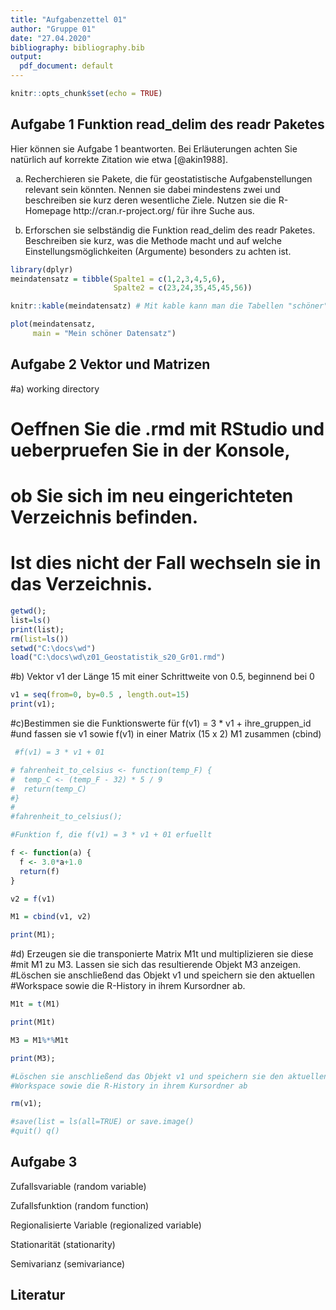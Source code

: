 ---
title: "Aufgabenzettel 01"
author: "Gruppe 01"
date: "27.04.2020"
bibliography: bibliography.bib
output:
  pdf_document: default
---

```{r setup, include=FALSE}
knitr::opts_chunk$set(echo = TRUE)
```

## Aufgabe 1 Funktion read_delim des readr Paketes

Hier können sie Aufgabe 1 beantworten. Bei Erläuterungen achten Sie natürlich auf korrekte Zitation wie etwa [@akin1988]. 

a) Recherchieren sie Pakete, die für geostatistische Aufgabenstellungen relevant sein könnten. Nennen sie dabei mindestens zwei 
und beschreiben sie kurz deren wesentliche Ziele.
Nutzen sie die R-Homepage http://cran.r-project.org/ für ihre Suche aus.



b) Erforschen sie selbständig die Funktion read_delim des readr Paketes. Beschreiben sie kurz, 
was die Methode macht und auf welche Einstellungsmöglichkeiten (Argumente) besonders zu achten ist.


```{r aufgabe1}
library(dplyr)
meindatensatz = tibble(Spalte1 = c(1,2,3,4,5,6), 
                       Spalte2 = c(23,24,35,45,45,56))

knitr::kable(meindatensatz) # Mit kable kann man die Tabellen "schöner" darstellen

plot(meindatensatz,
     main = "Mein schöner Datensatz")
```

## Aufgabe 2 Vektor und Matrizen

#a) working directory

# Oeffnen Sie die .rmd mit RStudio und ueberpruefen Sie in der Konsole, 
# ob Sie sich im neu eingerichteten Verzeichnis befinden. 
# Ist dies nicht der Fall wechseln sie in das Verzeichnis.

```{r}

getwd();
list=ls()
print(list);
rm(list=ls())
setwd("C:\docs\wd")
load("C:\docs\wd\z01_Geostatistik_s20_Gr01.rmd")

```


#b) Vektor v1 der Länge 15 mit einer Schrittweite von 0.5, beginnend bei 0 
```{r}
v1 = seq(from=0, by=0.5 , length.out=15)
print(v1);
```


#c)Bestimmen sie die Funktionswerte für f(v1) = 3 * v1 + ihre_gruppen_id
#und fassen sie v1 sowie f(v1) in einer Matrix (15 x 2) M1 zusammen (cbind)

```{r}
 #f(v1) = 3 * v1 + 01

# fahrenheit_to_celsius <- function(temp_F) {
#  temp_C <- (temp_F - 32) * 5 / 9
#  return(temp_C)
#}
#
#fahrenheit_to_celsius();

#Funktion f, die f(v1) = 3 * v1 + 01 erfuellt

f <- function(a) {
  f <- 3.0*a+1.0
  return(f)
}

v2 = f(v1)

M1 = cbind(v1, v2)

print(M1);

```


#d) Erzeugen sie die transponierte Matrix M1t und multiplizieren sie diese
#mit M1 zu M3. Lassen sie sich das resultierende Objekt M3 anzeigen.
#Löschen sie anschließend das Objekt v1 und speichern sie den aktuellen
#Workspace sowie die R-History in ihrem Kursordner ab.

```{r}

M1t = t(M1)

print(M1t)

M3 = M1%*%M1t

print(M3);

#Löschen sie anschließend das Objekt v1 und speichern sie den aktuellen
#Workspace sowie die R-History in ihrem Kursordner ab

rm(v1);

#save(list = ls(all=TRUE) or save.image()
#quit() q()


```


## Aufgabe 3

Zufallsvariable (random variable)

Zufallsfunktion (random function)

Regionalisierte Variable (regionalized variable)

Stationarität (stationarity)

Semivarianz (semivariance)

## Literatur
